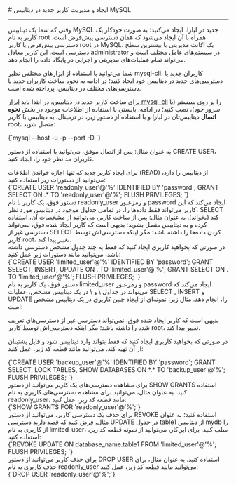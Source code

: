 

<Layout>
<Head>
<title>مستندات ایجاد و مدیریت کاربر جدید در دیتابیس MySQL - لیارا</title>
</Head>
# ایجاد و مدیریت کاربر جدید در دیتابیس MySQL
<hr className="mb-2" />

وقتی که شما یک دیتابیس MySQL جدید در لیارا، ایجاد می‌کنید؛ به صورت خودکار یک کاربر به نام root همراه با آن ایجاد می‌شود که همان دسترسی پیش‌فرض است.
دسترسی پیش‌فرض یا کاربر <Important>root</Important> در MySQL، یک اکانت مدیریتی با بیشترین سطح دسترسی است. این کاربر معادل administrator در سیستم‌های عامل مختلف است و می‌تواند تمام عملیات‌های مدیریتی و اجرایی در پایگاه داده را انجام دهد.
<div className="h-2" />

شما می‌توانید با استفاده از ابزارهای مختلفی نظیر mysql-cli، کاربران جدید با دسترسی‌های جدید 
در دیتابیس خود ایجاد کنید؛ در ادامه به نحوه ساخت کاربران جدید با دسترسی‌های مختلف در دیتابیس، پرداخته شده است.
<div className="h-2" />

برای ساخت کاربر جدید در دیتابیس، در ابتدا باید <a href="/dbaas/mysql/how-tos/connect-via-cli/mysql/" className="text-[#2196f3]">ابزار mysql-cli</a> را بر روی سیستم (یا سرور خود)، نصب کنید؛ در ادامه، بایستی با استفاده از اطلاعات موجود در بخش **نحوه اتصال** دیتابیس‌تان در لیارا و با استفاده از دستور زیر، در ترمینال، به دیتابیس با کاربر root، متصل شوید: 

<div className="h-4" />
    <div dir='ltr'>
    <Highlight className="bash">
        {`mysql --host <hostname> -u <username> -p<password> --port <port> -D <database_name>`}
    </Highlight>
    </div>
<div className="h-4" />

به عنوان مثال: 
<Asciinema id="connect-to-mysql-via-mysql-cli" />
پس از اتصال موفق، می‌توانید با استفاده از دستور <Important>CREATE USER</Important>، کاربران مد نظر خود را، ایجاد کنید.

<Section id="create-readonly-user" title="ساخت کاربر با دسترسی Read-Only" />
برای ایجاد کاربر جدید که تنها اجازه خواندن اطلاعات (READ) از دیتابیس را دارد، می‌توانید از دستورات زیر استفاده کنید:


<div className="h-4" />
    <div dir='ltr'>
    <Highlight className="bash">
        {`CREATE USER 'readonly_user'@'%' IDENTIFIED BY 'password';
GRANT SELECT ON <database_name>.* TO 'readonly_user'@'%';
FLUSH PRIVILEGES;
`}
    </Highlight>
    </div>
<div className="h-4" />
دستور فوق، یک کاربر با نام <Important>readonly_user</Important> و رمزعبور <Important>password</Important> ایجاد می‌کند که این کاربر می‌تواند 
فقط داده‌ها را، در تمامی جداول موجود در دیتابیس مورد نظر، <Important>SELECT</Important> کند (بخواند). به عنوان مثال:

<Asciinema id="create-readonly-user-in-mysql" />
پس از ساخت کاربر، می‌توانید از مشخصات آن، استفاده کرده و به دیتابیس متصل بشوید: 
<Asciinema id="connect-to-readonly-user-mysql" />
بدیهی است که کاربر ایجاد شده فوق، نمی‌تواند 
دسترسی غیر از SELECT کردن داده‌ها را داشته باشد؛ مگر اینکه 
دسترسی‌اش توسط کاربر root، تغییر پیدا کند.
<Section id="create-limited-user" title="ساخت کاربر با دسترسی محدود به برخی جداول" />
در صورتی که بخواهید کاربری ایجاد کنید که فقط به چند جدول مشخص دسترسی داشته باشد، می‌توانید مانند دستورات زیر عمل کنید:

<div className="h-4" />
    <div dir='ltr'>
    <Highlight className="bash">
        {`CREATE USER 'limited_user'@'%' IDENTIFIED BY 'password';
GRANT SELECT, INSERT, UPDATE ON <database_name>.<table_name_1> TO 'limited_user'@'%';
GRANT SELECT ON <database_name>.<table_name_2> TO 'limited_user'@'%';
FLUSH PRIVILEGES;
`}
    </Highlight>
    </div>
<div className="h-4" />
دستور فوق، یک کاربر به نام <Important>limited_user</Important> و رمزعبور <Important>password</Important> ایجاد می‌کند که می‌تواند 
در جداول \<table_name_1\> و \<table_name_2\> در یک دیتابیس مشخص، عملیات <Important>SELECT</Important> , <Important>INSERT</Important> و <Important>UPDATE</Important> را، انجام دهد.
مثال زیر، نمونه‌ای از ایجاد چنین کاربری در یک دیتابیس مشخص است: 

<Asciinema id="create-limited-user-mysql" />

بدیهی است که کاربر ایجاد شده فوق، نمی‌تواند دسترسی غیر از دسترسی‌های تعریف شده را داشته باشد؛ مگر اینکه دسترسی‌اش توسط کاربر root، تغییر پیدا کند.

<Section id="create-backup-user" title="ساخت کاربر فقط برای تهیه فایل پشتیبان" />

در صورتی که بخواهید کاربری ایجاد کنید که فقط 
بتواند وارد دیتابیس شود و فایل پشتیبان از آن تهیه کند، می‌توانید مانند قطعه کد زیر، عمل کنید:

<div className="h-4" />
    <div dir='ltr'>
    <Highlight className="bash">
        {`CREATE USER 'backup_user'@'%' IDENTIFIED BY 'password';
GRANT SELECT, LOCK TABLES, SHOW DATABASES ON *.* TO 'backup_user'@'%';
FLUSH PRIVILEGES;
`}
    </Highlight>
    </div>

<Section id="see-user-rules" title="مشاهده دسترسی‌های یک کاربر" />
برای مشاهده دسترسی‌های یک کاربر می‌توانید از دستور <Important>SHOW GRANTS</Important> استفاده کنید. به عنوان مثال،
می‌توانید برای مشاهده دسترسی‌های کاربری به نام <Important>readonly_user</Important>، مانند قطعه کد زیر، عمل کنید:

<div className="h-4" />
    <div dir='ltr'>
    <Highlight className="bash">
        {`SHOW GRANTS FOR 'readonly_user'@'%';`}
    </Highlight>
    </div>

<Section id="delete-user-rules" title="حذف دسترسی‌ یک کاربر" />
برای حذف یک دسترسی کاربر، می‌توانید از دستور <Important>REVOKE</Important> استفاده کنید؛ 
به عنوان مثال، فرض کنید که قصد دارید دسترسی <Important>UPDATE</Important> در جدول table1 از دیتابیس mydb را از کاربری به نام <Important>limited_user</Important>، سلب کنید.
برای این‌کار، می‌توانید از نمونه قطعه کد زیر، استفاده کنید:
<div className="h-4" />
<div dir='ltr'>
    <Highlight className="bash">
        {`REVOKE UPDATE ON database_name.table1 FROM 'limited_user'@'%';
FLUSH PRIVILEGES;
`}
    </Highlight>
</div>

<Section id="delete-user" title="حذف یک کاربر" />
برای حذف کاربر می‌توانید از دستور <Important>DROP USER</Important> استفاده کنید. به عنوان مثال، 
برای حذف کاربری به نام <Important>readonly_user</Important> می‌توانید مانند قطعه کد زیر، عمل کنید:
<div className="h-4" />
<div dir='ltr'>
    <Highlight className="bash">
        {`DROP USER 'readonly_user'@'%';`}
    </Highlight>
</div>

</Layout>